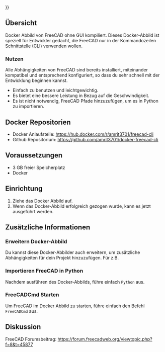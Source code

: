 <languages/>
{{UnfinishedDocu{{#translation:}}}}

{{Docnav/de
|[[Compile_on_Docker/de|Kompilieren unter Docker]]
|[[Compiling_(Speeding up)/de|Kompilieren (Beschleunigen)]]
}}

{{TOCright}}

==Übersicht==

Docker Abbild von FreeCAD ohne GUI kompiliert. Dieses Docker-Abbild ist speziell für Entwickler gedacht, die FreeCAD nur in der Kommandozeilen Schnittstelle (CLI) verwenden wollen.

===Nutzen===

Alle Abhängigkeiten von FreeCAD sind bereits installiert, miteinander kompatibel und entsprechend konfiguriert, so dass du sehr schnell mit der Entwicklung beginnen kannst.
* Einfach zu benutzen und leichtgewichtig.
* Es bietet eine bessere Leistung in Bezug auf die Geschwindigkeit.
* Es ist nicht notwendig, FreeCAD Pfade hinzuzufügen, um es in Python zu importieren.

==Docker Repositorien== 

* Docker Anlaufstelle: https://hub.docker.com/r/amrit3701/freecad-cli
* Github Repositorium: https://github.com/amrit3701/docker-freecad-cli

==Voraussetzungen== 

* 3 GB freier Speicherplatz
* Docker

==Einrichtung== 

# Ziehe das Docker Abbild auf.{{Code|lang=bash|code=
docker pull amrit3701/freecad-cli:latest
}}
# Wenn das Docker-Abbild erfolgreich gezogen wurde, kann es jetzt ausgeführt werden.{{Code|lang=bash|code=
docker run -it amrit3701/freecad-cli:lastest bash
}}


==Zusätzliche Informationen== 

===Erweitern Docker-Abbild=== 

Du kannst diese Docker-Abbilder auch erweitern, um zusätzliche Abhängigkeiten für dein Projekt hinzuzufügen. Für z.B.
{{Code|lang=docker|code=

# Dockerfile

FROM amrit3701/freecad-cli:lastest

# Add additional dependencies

# pip3.8 install <some_package>
}}

===Importieren FreeCAD in Python=== 

Nachdem ausführen des Docker-Abbilds, führe einfach <code>Python</code> aus.

{{Code|lang=bash|code=
$ docker run -it amrit3701/freecad-cli:lastest bash
root@f0ec904cf9b9:/# python3.8
Python 3.8.5 (default, Jul 20 2020, 19:48:14)
[GCC 7.5.0] on linux
Type "help", "copyright", "credits" or "license" for more information.
>>> import FreeCAD
>>> import Part
>>> import Draft
>>> import Arch
}}

===FreeCADCmd Starten=== 

Um FreeCAD im Docker Abbild zu starten, führe einfach den Befehl <code>FreeCADCmd</code> aus.

==Diskussion== 

FreeCAD Forumsbeitrag: https://forum.freecadweb.org/viewtopic.php?f=8&t=45877


{{Docnav/de
|[[Compile_on_Docker/de|Kompilieren unter Docker]]
|[[Compiling_(Speeding up)/de|Kompilieren (Beschleunigen)]]
}}